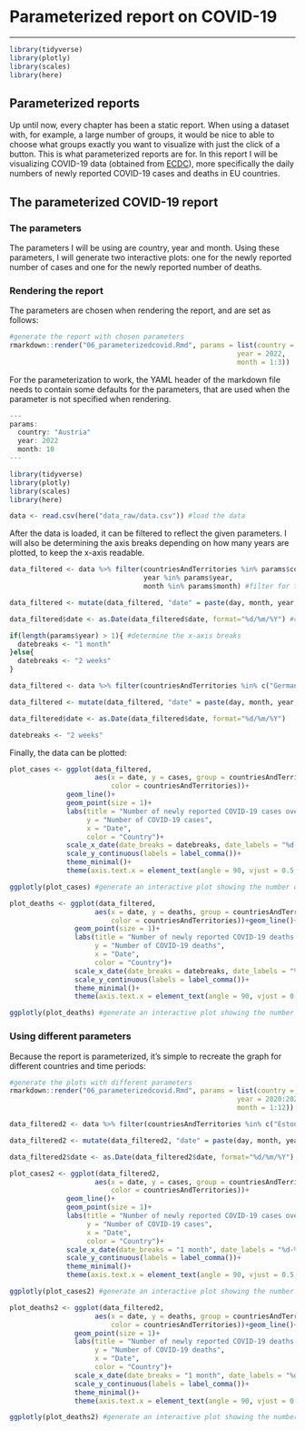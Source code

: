 # Parameterized report on COVID-19 {#parameterized}

----

```r
library(tidyverse)
library(plotly)
library(scales)
library(here)
```

## Parameterized reports

Up until now, every chapter has been a static report. When using a dataset with, for example, a large number of groups, it would be nice to able to choose what groups exactly you want to visualize with just the click of a button. This is what parameterized reports are for. In this report I will be visualizing COVID-19 data (obtained from [ECDC](https://www.ecdc.europa.eu/en/publications-data/data-daily-new-cases-covid-19-eueea-country)), more specifically the daily numbers of newly reported COVID-19 cases and deaths in EU countries.

## The parameterized COVID-19 report

### The parameters

The parameters I will be using are country, year and month. Using these parameters, I will generate two interactive plots: one for the newly reported number of cases and one for the newly reported number of deaths.

### Rendering the report

The parameters are chosen when rendering the report, and are set as follows:

```r
#generate the report with chosen parameters
rmarkdown::render("06_parameterizedcovid.Rmd", params = list(country = c("Germany", "France", "Netherlands"),
                                                        year = 2022,
                                                        month = 1:3))
```

For the parameterization to work, the YAML header of the markdown file needs to contain some defaults for the parameters, that are used when the parameter is not specified when rendering.

```r
---
params:
  country: "Austria"
  year: 2022
  month: 10
---
```

```r
library(tidyverse)
library(plotly)
library(scales)
library(here)
```

```r
data <- read.csv(here("data_raw/data.csv")) #load the data
```

After the data is loaded, it can be filtered to reflect the given parameters. I will also be determining the axis breaks depending on how many years are plotted, to keep the x-axis readable.

```r
data_filtered <- data %>% filter(countriesAndTerritories %in% params$country,
                                 year %in% params$year,
                                 month %in% params$month) #filter for the given parameters

data_filtered <- mutate(data_filtered, "date" = paste(day, month, year, sep="/")) #add date column

data_filtered$date <- as.Date(data_filtered$date, format="%d/%m/%Y") #change the data type to date

if(length(params$year) > 1){ #determine the x-axis breaks
  datebreaks <- "1 month"
}else{
  datebreaks <- "2 weeks"
}
```

```r
data_filtered <- data %>% filter(countriesAndTerritories %in% c("Germany", "France", "Netherlands"), year %in% 2022, month %in% 1:3)

data_filtered <- mutate(data_filtered, "date" = paste(day, month, year, sep="/"))

data_filtered$date <- as.Date(data_filtered$date, format="%d/%m/%Y")

datebreaks <- "2 weeks"
```

Finally, the data can be plotted:

```r
plot_cases <- ggplot(data_filtered,
                     aes(x = date, y = cases, group = countriesAndTerritories,
                         color = countriesAndTerritories))+
              geom_line()+
              geom_point(size = 1)+
              labs(title = "Number of newly reported COVID-19 cases over time by country",
                   y = "Number of COVID-19 cases",
                   x = "Date",
                   color = "Country")+
              scale_x_date(date_breaks = datebreaks, date_labels = "%d-%m-%y")+
              scale_y_continuous(labels = label_comma())+
              theme_minimal()+
              theme(axis.text.x = element_text(angle = 90, vjust = 0.5, hjust = 1))

ggplotly(plot_cases) #generate an interactive plot showing the number of cases
```

```r
plot_deaths <- ggplot(data_filtered,
                     aes(x = date, y = deaths, group = countriesAndTerritories,
                         color = countriesAndTerritories))+geom_line()+
                geom_point(size = 1)+
                labs(title = "Number of newly reported COVID-19 deaths over time by country",
                     y = "Number of COVID-19 deaths",
                     x = "Date",
                     color = "Country")+
                scale_x_date(date_breaks = datebreaks, date_labels = "%d-%m-%y")+
                scale_y_continuous(labels = label_comma())+
                theme_minimal()+
                theme(axis.text.x = element_text(angle = 90, vjust = 0.5, hjust = 1))

ggplotly(plot_deaths) #generate an interactive plot showing the number of deaths
```

### Using different parameters

Because the report is parameterized, it's simple to recreate the graph for different countries and time periods:

```r
#generate the plots with different parameters
rmarkdown::render("06_parameterizedcovid.Rmd", params = list(country = c("Estonia", "Latvia", "Lithuania"),
                                                        year = 2020:2021,
                                                        month = 1:12))
```

```r
data_filtered2 <- data %>% filter(countriesAndTerritories %in% c("Estonia", "Latvia", "Lithuania"), year %in% 2020:2021, month %in% 1:12) #filter for different parameters

data_filtered2 <- mutate(data_filtered2, "date" = paste(day, month, year, sep="/"))

data_filtered2$date <- as.Date(data_filtered2$date, format="%d/%m/%Y")
```

```r
plot_cases2 <- ggplot(data_filtered2,
                     aes(x = date, y = cases, group = countriesAndTerritories,
                         color = countriesAndTerritories))+
              geom_line()+
              geom_point(size = 1)+
              labs(title = "Number of newly reported COVID-19 cases over time by country",
                   y = "Number of COVID-19 cases",
                   x = "Date",
                   color = "Country")+
              scale_x_date(date_breaks = "1 month", date_labels = "%d-%m-%y")+
              scale_y_continuous(labels = label_comma())+
              theme_minimal()+
              theme(axis.text.x = element_text(angle = 90, vjust = 0.5, hjust = 1))

ggplotly(plot_cases2) #generate an interactive plot showing the number of cases
```

```r
plot_deaths2 <- ggplot(data_filtered2,
                     aes(x = date, y = deaths, group = countriesAndTerritories,
                         color = countriesAndTerritories))+geom_line()+
                geom_point(size = 1)+
                labs(title = "Number of newly reported COVID-19 deaths over time by country",
                     y = "Number of COVID-19 deaths",
                     x = "Date",
                     color = "Country")+
                scale_x_date(date_breaks = "1 month", date_labels = "%d-%m-%y")+
                scale_y_continuous(labels = label_comma())+
                theme_minimal()+
                theme(axis.text.x = element_text(angle = 90, vjust = 0.5, hjust = 1))

ggplotly(plot_deaths2) #generate an interactive plot showing the number of deaths
```
